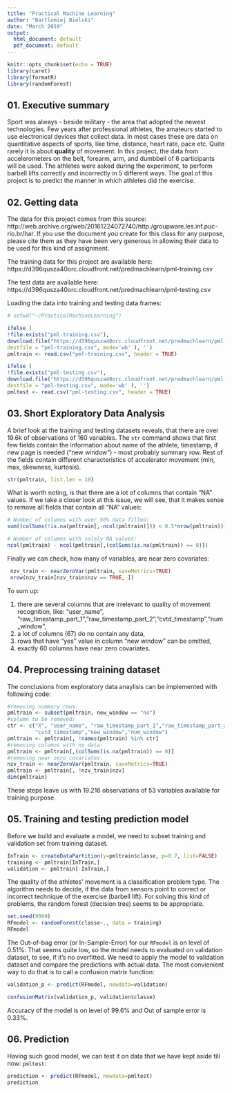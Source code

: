 ---
title: "Practical Machine Learning"
author: "Bartlomiej Bielski"
date: "March 2019"
output:
  html_document: default
  pdf_document: default
---

```{r setup, include=FALSE}
knitr::opts_chunk$set(echo = TRUE)
library(caret)
library(formatR)
library(randomForest)
```

## 01. Executive summary

Sport was always - beside military - the area that adopted the newest technologies. Few years after professional athletes, the amateurs started to use electronical devices that collect data. In most cases these are data on quantitative aspects of sports, like time, distance, heart rate, pace etc. Quite rarely it is about **quality** of movement. In this project, the data from accelerometers on the belt, forearm, arm, and dumbbell of 6 participants will be used. The athletes were asked during the experiment, to perform barbell lifts correctly and incorrectly in 5 different ways. The goal of this project is to predict the manner in which athletes did the exercise. 


## 02. Getting data

The data for this project comes from this source: http://web.archive.org/web/20161224072740/http:/groupware.les.inf.puc-rio.br/har. If you use the document you create for this class for any purpose, please cite them as they have been very generous in allowing their data to be used for this kind of assignment.

The training data for this project are available here:
https://d396qusza40orc.cloudfront.net/predmachlearn/pml-training.csv

The test data are available here:
https://d396qusza40orc.cloudfront.net/predmachlearn/pml-testing.csv

Loading the data into training and testing data frames:

```{r, echo=TRUE, results='hide'}
# setwd("~/PracticalMachineLearning")

ifelse (
!file.exists("pml-training.csv"), 
download.file("https://d396qusza40orc.cloudfront.net/predmachlearn/pml-training.csv", 
destfile = "pml-training.csv", mode='wb' ), '')
pmltrain <- read.csv("pml-training.csv", header = TRUE)

ifelse (
!file.exists("pml-testing.csv"), 
download.file("https://d396qusza40orc.cloudfront.net/predmachlearn/pml-testing.csv", 
destfile = "pml-testing.csv", mode='wb' ), '')
pmltest <- read.csv("pml-testing.csv", header = TRUE)
```

## 03. Short Exploratory Data Analysis
A brief look at the training and testing datasets reveals, that there are over 19.6k of observations of 160 variables. The `str` command shows that first few fields contain the information about name of the athlete, timestamp, if new page is needed ("new window") - most probably summary row. Rest of the fields contain different characteristics of accelerator movement (min, max, skewness, kurtosis). 
```{r, echo=TRUE, tidy=TRUE, tidy.opts=list(width.cutoff=60)}
str(pmltrain, list.len = 10)
```
What is worth noting, is that there are a lot of columns that contain "NA" values. If we take a closer look at this issue, we will see, that it makes sense to remove all fields that contain all "NA" values:

```{r}
# Number of columns with over 50% data filled:
sum((colSums(!is.na(pmltrain[,-ncol(pmltrain)])) < 0.5*nrow(pmltrain)))

# Number of columns with solely NA values:
ncol(pmltrain) - ncol(pmltrain[,(colSums(is.na(pmltrain)) == 0)])

```

Finally we can check, how many of variables, are near zero covariates:
```{r}
 nzv_train <- nearZeroVar(pmltrain, saveMetrics=TRUE)
 nrow(nzv_train[nzv_train$nzv == TRUE, ])
```


To sum up:

1. there are several columns that are irrelevant to quality of movement recognition, like: "user_name", "raw_timestamp_part_1","raw_timestamp_part_2","cvtd_timestamp","num_window",
2. a lot of columns (67) do no contain any data,
3. rows that have "yes" value in column "new window" can be omitted,
4. exactly 60 columns have near zero covariates.


## 04. Preprocessing training dataset
The conclusions from exploratory data anaylisis can be implemented with following code:
```{r}
#removing summary rows:
pmltrain <- subset(pmltrain, new_window == "no")
#column to be removed:
ctr <- c("X", "user_name", "raw_timestamp_part_1","raw_timestamp_part_2",
         "cvtd_timestamp","new_window","num_window")
pmltrain <- pmltrain[, !names(pmltrain) %in% ctr]
#removing columns with no data:
pmltrain <- pmltrain[,(colSums(is.na(pmltrain)) == 0)]
#removing near zero covariates:
nzv_train <- nearZeroVar(pmltrain, saveMetrics=TRUE)
pmltrain <- pmltrain[, !nzv_train$nzv]
dim(pmltrain)
```
These steps leave us with 19.216 observations of 53 variables available for training purpose.

## 05. Training and testing prediction model
Before we build and evaluate a model, we need to subset training and validation set from training dataset. 
```{r}
InTrain <- createDataPartition(y=pmltrain$classe, p=0.7, list=FALSE)
training <- pmltrain[InTrain,]
validation <- pmltrain[-InTrain,]

```
The quality of the athletes' movement is a classification problem type. The algorithm needs to decide, if the data from sensors point to correct or incorrect technique of the exercise (barbell lift). For solving this kind of problems, the random forest (decision tree) seems to be appropriate.
```{r}
set.seed(9999)
RFmodel <- randomForest(classe~., data = training)
RFmodel
```
The Out-of-bag error (or In-Sample-Error) for our `RFmodel` is on level of 0.51%. That seems quite low, so the model needs to evaluated on validation dataset, to see, if it's no overfitted. We need to apply the model to validation dataset and compare the predictions with actual data. The most convienient way to do that is to call a confusion matrix function:
```{r}
validation_p <- predict(RFmodel, newdata=validation)

confusionMatrix(validation_p, validation$classe)
```
Accuracy of the model is on level of 99.6% and Out of sample error is 0.33%.

## 06. Prediction
Having such good model, we can test it on data that we have kept aside till now: `pmltest`:
```{r}
prediction <- predict(RFmodel, newdata=pmltest)
prediction
```




<!-- ## Including Plots -->

<!-- You can also embed plots, for example: -->

<!-- ```{r pressure, echo=FALSE} -->
<!-- plot(pressure) -->
<!-- ``` -->

<!-- Note that the `echo = FALSE` parameter was added to the code chunk to prevent printing of the R code that generated the plot. -->
